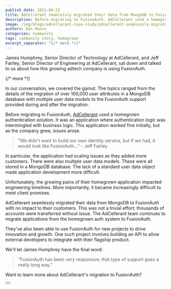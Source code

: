 ```yaml
---
publish_date: 2021-04-22 
title: AdCellerant seamlessly migrated their data from MongoDB to FusionAuth
description: Before migrating to FusionAuth, AdCellerant used a homegrown authentication solution with MongoDB. When they moved to FusionAuth, they transferred thousands of accounts transparently. 
image: /img/blogs/adcellerant-case-study/adcellerant-seamlessly-migrated-their-data-from-mongodb-to-fusionauth-header-image.png
authors: Dan Moore
categories: Community
tags: community story, homegrown
excerpt_separator: "{/* more */}"
---
```


James Humphrey, Senior Director of Technology at AdCellerant, and Jeff Fairley, Senior Director of Engineering at AdCellerant, sat down and talked to us about how this growing adtech company is using FusionAuth. 

{/* more */}

In our conversation, we covered the gamut. The topics ranged from the details of the migration of over 100,000 user attributes in a MongoDB database with multiple user data models to the FusionAuth support provided during and after the migration.

Before migrating to FusionAuth, [AdCellerant](https://www.adcellerant.com/) used a homegrown authentication solution. It was an application where authentication logic was intermingled with business logic. This application worked fine initially, but as the company grew, issues arose. 

> "We didn't want to build our own identity service, but if we had, it would look like FusionAuth..." - Jeff Fairley

In particular, the application had scaling issues as they added more customers. There were also multiple user data models. These were all stored in a MongoDB database. The lack of a standard user data object made application development more difficult. 

Unfortunately, the growing pains of their homegrown application impacted engineering timelines. More importantly, it became increasingly difficult to meet client promises.

AdCellerant seamlessly migrated their data from MongoDB to FusionAuth with no impact to their customers. This was not a trivial effort; thousands of accounts were transferred without issue. The AdCellerant team continues to migrate applications from the homegrown auth system to FusionAuth. 

They've also been able to use FusionAuth for new projects to drive innovation and growth. One such project involves building an API to allow external developers to integrate with their flagship product. 

We'll let James Humphrey have the final word:

> "FusionAuth has been very responsive; that type of support goes a really long way."

Want to learn more about AdCellerant's migration to FusionAuth? 

<Button href="/resources/adcellerant-case-study.pdf" label="READ THE CASE STUDY" />
